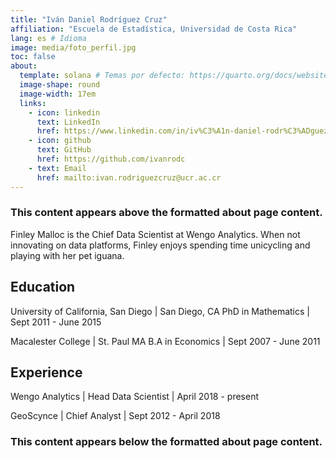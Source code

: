 ```yaml
---
title: "Iván Daniel Rodríguez Cruz"
affiliation: "Escuela de Estadística, Universidad de Costa Rica"
lang: es # Idioma
image: media/foto_perfil.jpg
toc: false
about: 
  template: solana # Temas por defecto: https://quarto.org/docs/websites/website-about.html#templates
  image-shape: round
  image-width: 17em
  links:
    - icon: linkedin
      text: LinkedIn
      href: https://www.linkedin.com/in/iv%C3%A1n-daniel-rodr%C3%ADguez-cruz-2471a325a/
    - icon: github
      text: GitHub
      href: https://github.com/ivanrodc
    - text: Email
      href: mailto:ivan.rodriguezcruz@ucr.ac.cr
---
```


### This content appears above the formatted about page content.

:::{#hero-heading}

Finley Malloc is the Chief Data Scientist at Wengo Analytics. When not innovating on data platforms, Finley enjoys spending time unicycling and playing with her pet iguana.

## Education

University of California, San Diego | San Diego, CA
PhD in Mathematics | Sept 2011 - June 2015

Macalester College | St. Paul MA
B.A in Economics | Sept 2007 - June 2011

## Experience

Wengo Analytics | Head Data Scientist | April 2018 - present

GeoScynce | Chief Analyst | Sept 2012 - April 2018

:::

### This content appears below the formatted about page content.
